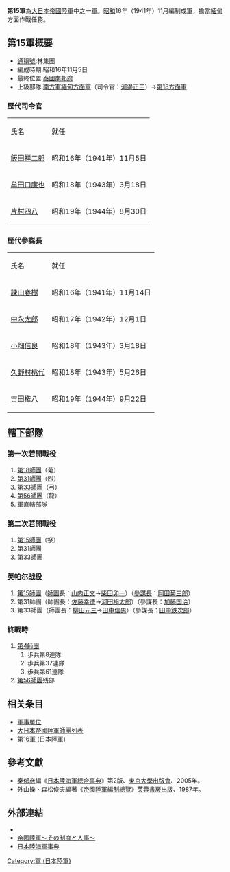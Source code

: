 {{japanese|japanese=第15軍|kana=だいじゅうごぐん|romaji=Daijūgo-gun}}

'''第15軍'''為[[大日本帝國陸軍|大日本帝國陸軍]]中之一[[军_(军队)|軍]]。[[昭和|昭和]]16年（1941年）11月編制成[[军_(军队)|軍]]，擔當[[緬甸|緬甸]]方面作戰任務。

== 第15軍概要 ==
*[[通稱號|通稱號]]:林集團
*編成時期:昭和16年11月5日
*最終位置:[[泰國|泰國]][[南邦府|南邦府]]
*上級部隊:[[南方軍_(日本陸軍)|南方軍]][[緬甸方面軍_(日本陸軍)|緬甸方面軍]]（司令官：[[河邊正三|河邊正三]]）→[[第18方面軍_(日本陸軍)|第18方面軍]]

=== 歷代司令官 ===

{| border="1"
|-----
| align="middle" bgcolor="#80ff00" | 氏名
| bgcolor="#80ff00" | 就任
|-----
| align="middle" | [[飯田祥二郎|飯田祥二郎]] || 昭和16年（1941年）11月5日
|-----
| align="middle" | [[牟田口廉也|牟田口廉也]] || 昭和18年（1943年）3月18日
|-----
| align="middle" | [[片村四八|片村四八]] || 昭和19年（1944年）8月30日
|}

=== 歷代參謀長 ===

{| border="1"
|-----
| align="middle" bgcolor="#80ff00" | 氏名
| bgcolor="#80ff00" | 就任
|-----
| align="middle" | [[諌山春樹|諌山春樹]] || 昭和16年（1941年）11月14日
|-----
| align="middle" | [[中永太郎|中永太郎]] || 昭和17年（1942年）12月1日
|-----
| align="middle" | [[小畑信良|小畑信良]] || 昭和18年（1943年）3月18日
|-----
| align="middle" | [[久野村桃代|久野村桃代]] || 昭和18年（1943年）5月26日
|-----
| align="middle" | [[吉田権八|吉田権八]] || 昭和19年（1944年）9月22日
|}

==[[wikt:轄下部隊|轄下部隊]]==
===[[第一次若開戰役|第一次若開戰役]]===
# [[第18師團|第18師團]]（菊）
# [[第31师团_(日本陆军)|第31師團]]（烈）
# [[第33师团_(日本陆军)|第33師團]]（弓）
# [[第56师团_(日本陆军)|第56師團]]（龍）
# 軍直轄部隊

===[[第二次若開戰役|第二次若開戰役]]===
# [[第15師團_(日本陸軍)|第15師團]]（祭）
# 第31師團
# 第33師團

===[[英帕尔战役|英帕尔战役]]===
# [[第15師團_(日本陸軍)|第15師團]]（[[師團|師團]]長：[[山内正文|山内正文]]→[[柴田卯一|柴田卯一]]）（[[參謀長|參謀長]]：[[岡田菊三郎|岡田菊三郎]]）
# 第31師團（師團長：[[佐藤幸徳|佐藤幸徳]]→[[河田槌太郎|河田槌太郎]]）（參謀長：[[加藤国治|加藤国治]]）
# 第33師團（師團長：[[柳田元三|柳田元三]]→[[田中信男|田中信男]]）（參謀長：[[田中鉄次郎|田中鉄次郎]]）

===終戰時===
# [[第4師團|第4師團]]
## 歩兵第8連隊
## 歩兵第37連隊
## 歩兵第61連隊
# [[第56师团_(日本陆军)|第56師團]]残部

== 相关条目 ==
*[[軍事單位|軍事單位]]
*[[大日本帝國陸軍師團列表|大日本帝國陸軍師團列表]]
*[[第16軍_(日本陸軍)|第16軍 (日本陸軍)]]


==參考文獻==
*[[秦郁彦|秦郁彦]]編《[[日本陸海軍總合事典|日本陸海軍總合事典]]》第2版、[[東京大學出版會|東京大學出版會]]、2005年。
*外山操・森松俊夫編著《[[帝國陸軍編制總覽|帝國陸軍編制總覽]]》[[芙蓉書房出版|芙蓉書房出版]]、1987年。

==外部連結==
*{{cite web
| last = Wendel
| first = Marcus
| url = http://www.axishistory.com/index.php?id=6926
| title = Axis History Factbook
| work = Japanese 15th Army(第15軍 (日本陸軍))
| access-date = 2008-03-09
| archive-date = 2019-06-16
| archive-url = https://web.archive.org/web/20190616144010/https://www.axishistory.com/index.php?id=6926
| dead-url = no
}}
*[https://web.archive.org/web/20080411094145/http://imperialarmy.hp.infoseek.co.jp/ 帝國陸軍～その制度と人事～]
*[https://web.archive.org/web/20100516180653/http://homepage1.nifty.com/kitabatake/rikukaiguntop.html 日本陸海軍事典]

{{日本軍陸軍序列軍}}
[[Category:軍_(日本陸軍)|Category:軍 (日本陸軍)]]